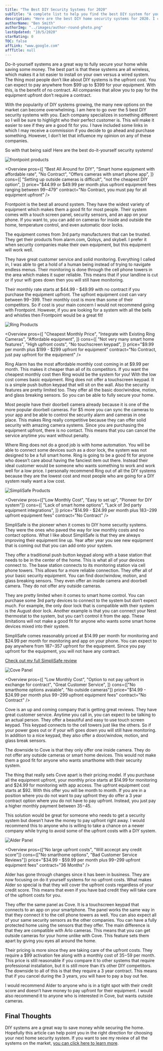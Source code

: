 ```yaml
---
title: "The Best DIY Security Systems for 2020"
subTitle: "A complete list to help you find the best DIY system for your needs"
description: "Here are the best DIY home security systems for 2020. I cover up to 5 different systems and review equipment and pricing"
authorName: "Ben Smith"
authorImg: "../images/author-round-photo.png"
lastUpdated: "10/5/2020"
starRating: 0
TOC: false
affLink: "www.google.com"
affTitle: null
---
```



Do-it-yourself systems are a great way to fully secure your home while saving some money. The best part is that these systems are all wireless, which makes it a lot easier to install on your own versus a wired system. The thing most people don’t like about DIY systems is the upfront cost. You can expect to pay anywhere from $99 up to $399 for your equipment. With this, is the benefit of no contract. All companies that allow you to pay for the equipment upfront don’t require a contract. 

With the popularity of DIY systems growing, the many new options on the market can become overwhelming. I am here to go over the 5 best DIY security systems with you. Each company specializes in something different so I will be sure to highlight who their perfect customer is. This will make it easier to see if they are a good fit for you. I have included some links in which I may receive a commission if you decide to go ahead and purchase something. However, I don’t let that influence my opinion on any of these companies. 

So with that being said! Here are the best do-it-yourself security systems!

<StickyHeader
  title="Frontpoint"
  link="https://www.frontpoint.com"
  id="Frontpoint"
/>

![frontpoint products](../images/frontpoint/frontpoint-products.jpg)

<Overview
  pros={[
    "Best All Around for DIY",
    "Smart home equipment with affordable rate",
    "No Contract",
    "Offers cameras with smart phone app",
  ]}
  cons={[
    "Setting up outside cameras is difficult",
    "not the cheapest DIY option",
  ]}
  price="$44.99 or $49.99 per month plus upfront equipment fees ranging between $99-$479"
  contract="No Contract, you must pay for all equipment upfront"
/>

Frontpoint is the best all around system. They have the widest variety of equipment which makes them a good fit for most people. Their system comes with a touch screen panel, security sensors, and an app on your phone. If you want to, you can add on cameras for inside and outside the home, temperature control, and even automatic door locks. 

The equipment comes from 3rd party manufacturers that can be trusted. They get their products from alarm.com, Qolsys, and skybell. I prefer it when security companies make their own equipment, but this equipment will work well. 

They have great customer service and solid monitoring. Everything I called in, I was able to get a hold of a human being instead of trying to navigate endless menus. Their monitoring is done through the cell phone towers in the area which makes it super reliable. This means that if your landline is cut or if your wifi goes down then you will still have monitoring. 

Their monthly rate starts at $44.99 - $49.99 with no contract if you purchase the equipment upfront. The upfront equipment cost can vary between $99-$399. Their monthly cost is more than some of their competitors. So if cost is your main concern I would not recommend going with Frontpoint. However, if you are looking for a system with all the bells and whistles then Frontpoint would be a great fit!

<StickyHeader
  title="Ring Alarm"
  link="https://shop.ring.com/pages/security-system"
  id="Ring"
/>

![Ring Products](../images/ring/ring-products.jpg)

<Overview
  pros={[
    "Cheapest Monthly Price",
    "Integrate with Existing Ring Cameras",
    "Affordable equipment",
  ]}
  cons={[
    "Not very many smart home features",
    "High upfront costs",
    "No touchscreen keypad",
  ]}
  price="$9.99 per month plus $199 - $299 upfront for equipment"
  contract="No Contract, just pay upfront for the equipment"
/>

Ring Alarm has the most affordable monthly cost coming in at $9.99 per month. This makes it cheaper than all of its competitors. If you want the cheapest monthly cost then Ring would be the system for you! With the low cost comes basic equipment. Ring does not offer a touchscreen keypad. It is a simple push button keypad that will sit on the wall. Also the security features are pretty limited too. They offer all the basic door/window, motion, and glass breaking sensors. So you can be able to fully secure your home. 

Most people have their doorbell camera already because it is one of the more popular doorbell cameras. For $5 more you can sync the cameras to your app and be able to control the security alarm and cameras in one place. This makes Ring really competitive because they can offer solid security with amazing camera systems. Since you are purchasing the equipment upfront, there is no contact. This means that you can cancel the service anytime you want without penalty. 

Where Ring does not do a good job is with home automation. You will be able to connect some devices such as a door lock, the system was not designed to be a full smart home. Ring is going to be a good fit for anyone who doesn’t care about having the fanciest item out there. Instead their ideal customer would be someone who wants something to work and work well for a low price. I personally recommend Ring out of all the DIY systems because they are the lowest cost and most people who are going for a DIY system really want a low cost. 

<StickyHeader
  title="SimpliSafe"
  link="https://simplisafe.com"
  id="SimpliSafe"
/>

![SimpliSafe Products](../images/simplisafe/simplisafe-kit.jpg)

<Overview
  pros={["Low Monthly Cost", "Easy to set up", "Pioneer for DIY system"]}
  cons={[
    "Lack of smart home options",
    "Lack of 3rd party equipment integrations",
  ]}
  price="$14.99 - $24.99 per month plus $183-$299 upfront equipment fees"
  contract="No Contract"
/>

SimpliSafe is the pioneer when it comes to DIY home security systems. They were the ones who paved the way for low monthly costs and no contact options. What I like about SimpliSafe is that they are always improving their equipment line up. Year after year you see new equipment that is coming out that you can add onto your system. 

They offer a traditional push button keypad along with a base station that needs to be in the center of the home. This is what all of your devices connect to. The base station connects to its monitoring station via cell phone towers. This allows for a more reliable connection. They offer all of your basic security equipment. You can find door/window, motion, and glass breaking sensors. They even offer an inside camera and doorbell camera. They do not offer any outside cameras. 

They are pretty limited when it comes to smart home control. You can purchase some 3rd party devices to connect to the system but don’t expect much. For example, the only door lock that is compatible with their system is the August door lock. Another example is that you can connect your Nest thermostat to the system, but you can’t control it from the app. These limitations will not make a good fit for anyone who wants some smart home devices mixed into their system. 

SimpliSafe comes reasonably priced at $14.99 per month for monitoring and $24.99 per month for monitoring and app on your phone. You can expect to pay anywhere from $187-$357 upfront for the equipment. Since you pay upfront for the equipment, you will not have any contract. 

[Check out my full SimpliSafe review](/posts/simplisafe-review)

<StickyHeader title="Cove" link="https://www.covesmart.com/" id="Cove" />

![Cove Panel](../images/cove/cove-panel.jpg)

<Overview
  pros={[
    "Low Monthly Cost",
    "Option to not pay upfront in exchange for contract",
    "Great Customer Service",
  ]}
  cons={["No smarthome options avaiable", "No outside cameras"]}
  price="$14.99 - $24.99 per month plus $99-$299 upfront equipment fees"
  contract="No Contract"
/>

Cove is an up and coming company that is getting great reviews. They have great customer service. Anytime you call in, you can expect to be talking to an actual person. They offer a beautiful and easy to use touch screen keypad. This keypad connects to the cell towers just like the others. So if your power goes out or if your wifi goes down you will still have monitoring. 
In addition to a nice keypad, they also offer a door/window, motion, and glass break sensors. 

The downside to Cove is that they only offer one inside camera. They do not offer any outside cameras or smart home devices. This would not make them a good fit for anyone who wants smarthome with their security system. 

The thing that really sets Cove apart is their pricing model. If you purchase all the equipment upfront, your monthly price starts at $14.99 for monitoring and $24.99 for monitoring with app access. The upfront equipment cost starts at $92. With this offer you will be month to month. If you are in a position where you do not want to pay upfront they do offer a 3 year contract option where you do not have to pay upfront. Instead, you just pay a higher monthly payment between $35-$45. 

This solution would be great for someone who needs to get a security system but doesn’t have the money to pay upfront right away. I would recommend this to anyone who is willing to take a chance on a newer company while trying to avoid some of the upfront costs with a DIY system. 

<StickyHeader title="Alder" link="https://www.alder.com/" id="Alder" />

![Alder Panel](../images/alder/alder-panel.jpg)

<Overview
  pros={["No large upfront costs", "Will accecpt any credit score"]}
  cons={["No smarthome options", "Bad Customer Service Reviews"]}
  price="$34.99 - $59.99 per month plus $99-$299 upfront equipment fees"
  contract="36 Months"
/>

Alder has gone through changes since it has been in business. They are now focusing on do it yourself systems for no upfront costs. What makes Alder so special is that they will cover the upfront costs regardless of your credit score. This means that even if you have bad credit they will take care of the upfront costs for you. 

They offer the same panel as Cove. It is a touchscreen keypad that connects to an app on your smartphone. The panel works the same way in that they connect it to the cell phone towers as well. You can also expect all of your same security sensors as the other companies. You can have a fully protected home using the sensors that they offer. The main difference is that they are compatible with Arlo cameras. This means that you can get outside cameras for your home unlike with Cove. This feature sets them apart by giving you eyes all around the home. 

Their pricing is more since they are taking care of the upfront costs. They require a $99 activation fee along with a monthly cost of $35-$59 per month. This price is still reasonable if you compare it to other systems that require professional installation, but it is still more than it’s other DIY competitors. The downside to all of this is that they require a 3 year contract. This means that if you cancel during the 3 years, you will have to pay a buy out fee. 

I would recommend Alder to anyone who is in a tight spot with their credit score and doesn’t have money to pay upfront for their equipment. I would also recommend it to anyone who is interested in Cove, but wants outside cameras. 

## Final Thoughts

DIY systems are a great way to save money while securing the home. Hopefully this article can help point you in the right direction for choosing your next home security system. If you want to see my review of all the systems on the market, [you can click here to learn more](/posts/best-home-security-systems). 
